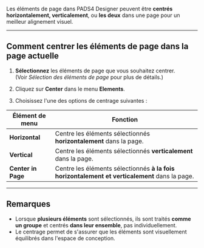 Les éléments de page dans PADS4 Designer peuvent être **centrés horizontalement, verticalement**, ou **les deux** dans une page pour un meilleur alignement visuel.

***

## Comment centrer les éléments de page dans la page actuelle

1. **Sélectionnez** les éléments de page que vous souhaitez centrer.\
   (Voir *Sélection des éléments de page* pour plus de détails.)

2. Cliquez sur **Center** dans le menu **Elements**.

3. Choisissez l'une des options de centrage suivantes :

| Élément de menu    | Fonction                                                                                      |
| ------------------ | --------------------------------------------------------------------------------------------- |
| **Horizontal**     | Centre les éléments sélectionnés **horizontalement** dans la page.                            |
| **Vertical**       | Centre les éléments sélectionnés **verticalement** dans la page.                              |
| **Center in Page** | Centre les éléments sélectionnés **à la fois horizontalement et verticalement** dans la page. |

***

## Remarques

* Lorsque **plusieurs éléments** sont sélectionnés, ils sont traités **comme un groupe** et centrés **dans leur ensemble**, pas individuellement.
* Le centrage permet de s'assurer que les éléments sont visuellement équilibrés dans l'espace de conception.
